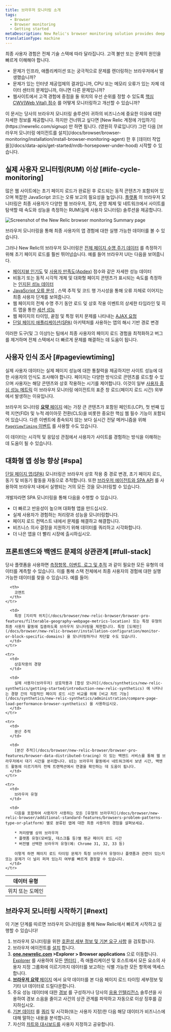 ```yaml
---
title: 브라우저 모니터링 소개
tags:
  - Browser
  - Browser monitoring
  - Getting started
metaDescription: New Relic's browser monitoring solution provides deep visibility and actionable insights into real users' experiences on your website.
translationType: machine
---
```




최종 사용자 경험은 전체 기술 스택에 따라 달라집니다. 고객 불만 또는 문제의 원인을 빠르게 이해해야 합니다.

* 문제가 인프라, 애플리케이션 또는 궁극적으로 문제를 렌더링하는 브라우저에서 발생했습니까?
* 문제가 있는 인터넷 제공업체의 결과입니까, CPU 또는 메모리 오류가 있는 자체 데이터 센터의 문제입니까, 아니면 다른 문제입니까?
* 웹사이트에서 고객 경험에 중점을 둘 위치의 우선 순위를 정할 수 있도록 [핵심 CWV(Web Vital) 점수](https://web.dev/vitals/) 를 어떻게 모니터링하고 개선할 수 있습니까?

<Callout variant="tip">
  이 문서는 당사의 브라우저 모니터링 솔루션이 귀하의 비즈니스에 중요한 이유에 대한 자세한 정보를 제공합니다. 하지만 건너뛰고 싶다면 [New Relic 계정에 가입하기](https://newrelic.com/signup) 만 하면 됩니다. (영원히 무료입니다!) 그런 다음 [브라우저 모니터링 에이전트를 설치](/docs/browser/browser-monitoring/installation/install-browser-monitoring-agent) 한 후 [데이터 작업을](/docs/data-apis/get-started/nrdb-horsepower-under-hood) 시작할 수 있습니다.
</Callout>

## 실제 사용자 모니터링(RUM) 이상 [#life-cycle-monitoring]

많은 웹 사이트에는 초기 페이지 로드가 완료된 후 로드되는 동적 콘텐츠가 포함되어 있으며 복잡한 JavaScript 코드는 오류 보고의 필요성을 높입니다. [플랫폼](/docs/new-relic-one/use-new-relic-one/get-started/introduction-new-relic-one) 의 브라우저 모니터링은 최종 사용자가 다양한 웹 브라우저, 장치, 운영 체제 및 네트워크에서 사이트를 탐색할 때 속도와 성능을 측정하는 RUM(실제 사용자 모니터링) 솔루션을 제공합니다.

<img
  title="Browser monitoring summary"
  alt="Screenshot of the New Relic browser monitoring Summary page"
  src={browserSummaryPage}
/>

<figcaption>
  브라우저 모니터링을 통해 최종 사용자의 앱 경험에 대한 실행 가능한 데이터를 볼 수 있습니다.
</figcaption>

그러나 New Relic의 브라우저 모니터링은 [전체 페이지 수명 주기 데이터](/docs/browser/new-relic-browser/page-load-timing-resources/page-load-timing-process) 를 측정하기 위해 초기 페이지 로드를 훨씬 뛰어넘습니다. 예를 들어 브라우저 UI는 다음을 보여줍니다.

* [페이지뷰 인기도](/docs/browser/new-relic-browser/additional-standard-features/page-views-insights-your-sites-popularity) 및 [사용자 만족도(Apdex)](/docs/apm/new-relic-apm/apdex/apdex-measuring-user-satisfaction) 점수와 같은 자세한 성능 데이터
* 비동기 또는 동적 시각적 개체 및 대화형 페이지 콘텐츠가 표시되는 속도를 측정하는 [인지된 성능 데이터](#pageviewtiming)
* [JavaScript 오류 분석](/docs/browser/new-relic-browser/browser-pro-features/js-errors-dashboard-examining-errors-over-time) , 스택 추적 및 코드 행 가시성을 통해 오류 자체로 이어지는 최종 사용자 단계를 보여줍니다.
* 웹 페이지의 전체 수명 주기 동안 로드 및 상호 작용 이벤트의 상세한 타임라인 및 히트 맵을 통한 [세션 성능](/docs/browser/new-relic-browser/browser-pro-features/session-traces-exploring-webpages-life-cycle)
* 웹 페이지의 타이밍, 끝점 및 특정 위치 문제를 나타내는 [AJAX 요청](/docs/browser/new-relic-browser/browser-pro-features/ajax-dashboard-identifying-time-consuming-calls)
* [단일 페이지 애플리케이션(SPA)](#spa) 아키텍처를 사용하는 앱의 해시 기반 경로 변경

이러한 도구(및 그 이상!)는 팀에서 최종 사용자의 페이지 로드 경험을 최적화하고 버그를 제거하며 전체 스택에서 더 빠르게 문제를 해결하는 데 도움이 됩니다.

## 사용자 인식 조사 [#pageviewtiming]

실제 사용자 데이터는 실제 페이지 성능에 대한 통찰력을 제공하지만 사이트 성능에 대한 사용자의 인식도 조사해야 합니다. 페이지는 다양한 방식으로 콘텐츠를 로드할 수 있으며 사용자는 해당 콘텐츠와 상호 작용하는 시기를 제어합니다. 이것이 일부 [사용자 중심 성능 메트릭](/docs/browser/new-relic-browser/page-load-timing-resources/pageviewtiming-async-or-dynamic-page-details) 이 브라우저 모니터링 에이전트의 표준 창 로드(페이지 로드 시간) 외부에서 발생하는 이유입니다.

브라우저 모니터링 [**요약** 페이지](/docs/browser/browser-monitoring/getting-started/browser-summary-page/) 에는 가장 큰 콘텐츠가 포함된 페인트(LCP), 첫 번째 입력 지연(FID) 및 누적 레이아웃 전환(CLS)을 비롯한 중요한 핵심 웹 필수 기능이 포함되어 있습니다. 다른 이벤트에 종속되지 않는 보다 실시간 전달 메커니즘을 위해 [`PageViewTiming` 이벤트](/attribute-dictionary/?event=PageViewTiming) 를 사용할 수도 있습니다.

이 데이터는 시각적 및 응답성 관점에서 사용자가 사이트를 경험하는 방식을 이해하는 데 도움이 될 수 있습니다.

## 대화형 앱 성능 향상 [#spa]

[단일 페이지 앱(SPA)](/docs/browser/single-page-app-monitoring/browser-ui/view-spa-data-new-relic-browser) 모니터링은 브라우저 상호 작용 중 경로 변경, 초기 페이지 로드, 동기 및 비동기 활동을 자동으로 추적합니다. 또한 [브라우저 에이전트와 SPA API](/docs/browser/new-relic-browser/browser-agent-spa-api) 를 사용하여 브라우저 내에서 실행되는 거의 모든 것을 모니터링할 수 있습니다.

개발자라면 SPA 모니터링을 통해 다음을 수행할 수 있습니다.

* 더 빠르고 반응성이 높으며 대화형 앱을 만드십시오.
* 실제 사용자가 경험하는 처리량과 성능을 모니터링합니다.
* 페이지 로드 컨텍스트 내에서 문제를 해결하고 해결합니다.
* 비즈니스 의사 결정을 지원하기 위해 데이터를 쿼리하고 시각화합니다.
* 더 나은 앱을 더 빨리 시장에 출시하십시오.

## 프론트엔드와 백엔드 문제의 상관관계 [#full-stack]

당사 플랫폼을 사용하면 [측정항목, 이벤트, 로그 및 추적](/docs/using-new-relic/data/understand-data/new-relic-data-types) 과 같이 필요한 모든 유형의 데이터를 계측할 수 있습니다. 이를 통해 스택 전체에서 최종 사용자의 경험에 대한 실행 가능한 데이터를 찾을 수 있습니다. 예를 들어:

<table>
  <thead>
    <tr>
      <th style={{ width: "200px" }}>
        데이터 유형
      </th>

      <th>
        코멘트
      </th>
    </tr>
  </thead>

  <tbody>
    <tr>
      <td>
        위치 또는 도메인
      </td>

      <td>
        특정 [지리적 위치](/docs/browser/new-relic-browser/browser-pro-features/filterable-geography-webpage-metrics-location) 또는 특정 유형의 최종 사용자 활동에 집중하도록 브라우저 모니터링을 제한합니다. 특정 [도메인](/docs/browser/new-relic-browser/installation-configuration/monitor-or-block-specific-domains) 을 모니터링하거나 차단할 수도 있습니다.
      </td>
    </tr>

    <tr>
      <td>
        상호작용의 경향
      </td>

      <td>
        실제 사용자(브라우저) 상호작용과 [합성 모니터](/docs/synthetics/new-relic-synthetics/getting-started/introduction-new-relic-synthetics) 에 나타나는 경향 간의 직접적인 페이지 로드 시간 비교를 위해 [비교 차트 기능](/docs/synthetics/new-relic-synthetics/administration/compare-page-load-performance-browser-synthetics) 을 사용하십시오.
      </td>
    </tr>

    <tr>
      <td>
        분산 추적
      </td>

      <td>
        [분산 추적](/docs/browser/new-relic-browser/browser-pro-features/browser-data-distributed-tracing) 이 있는 백엔드 서비스를 통해 웹 브라우저에서 대기 시간을 분리합니다. UI는 브라우저 활동에서 네트워크에서 보낸 시간, 백엔드 활동에 이르기까지 전체 트랜잭션에서 연결을 확인하는 데 도움이 됩니다.
      </td>
    </tr>

    <tr>
      <td>
        브라우저 유형
      </td>

      <td>
        다음을 포함하여 사용자가 사용하는 모든 [유형의 브라우저](/docs/browser/new-relic-browser/additional-standard-features/browsers-problem-patterns-type-or-platform) 별로 분류된 앱에 대한 최종 사용자의 경험을 살펴보세요.

        * 처리량별 상위 브라우저
        * 플랫폼 유형(모바일, 데스크톱 등)별 평균 페이지 로드 시간
        * 버전별 선택한 브라우저 유형(예: Chrome 31, 32, 33 등)

        이렇게 하면 페이지 로드 타이밍 문제가 특정 브라우저 유형이나 플랫폼과 관련이 있는지 또는 문제가 더 널리 퍼져 있는지 여부를 빠르게 결정할 수 있습니다.
      </td>
    </tr>
  </tbody>
</table>

## 브라우저 모니터링 시작하기 [#next]

이 기본 단계를 따르면 브라우저 모니터링을 통해 New Relic에서 빠르게 시작하고 실행할 수 있습니다!

1. 브라우저 모니터링을 위한 [호환성 세부 정보 및 기본 요구 사항](/docs/browser/new-relic-browser/getting-started/compatibility-requirements-new-relic-browser) 을 검토합니다.
2. 브라우저 에이전트를 [설치](/docs/browser/new-relic-browser/installation/install-new-relic-browser-agent) 합니다.
3. **[one.newrelic.com](https://one.newrelic.com) >Explorer > Browser applications** 으로 이동합니다. [Explorer](/docs/new-relic-one/use-new-relic-one/core-concepts/new-relic-explorer-view-performance-across-apps-services-hosts/) 를 사용하여 모든 [엔터티](/docs/new-relic-one/use-new-relic-one/core-concepts/what-entity-new-relic/) , 즉 애플리케이션 및 호스트에서 모든 요소의 사용자 지정 그룹화에 이르기까지 데이터를 보고하는 식별 가능한 모든 항목에 액세스합니다.
4. [**브라우저 요약** 페이지](/docs/browser/new-relic-browser/getting-started/browser-overview-website-performance-glance) 에서 요약 데이터를 본 다음 페이지 로드 타이밍 세부정보 및 기타 UI 데이터로 드릴다운합니다.
5. 주요 성능 데이터에 대한 [경보](/docs/alerts/new-relic-alerts/getting-started/new-relic-alerts-concepts-workflow) 를 구성하거나 당사의 [응용 인텔리전스](/docs/new-relic-one/use-new-relic-one/new-relic-ai/introduction-new-relic-ai) 솔루션을 사용하여 경보 소음을 줄이고 사건의 상관 관계를 파악하고 자동으로 이상 징후를 감지하십시오.
6. [기본 데이터](/docs/insights/insights-data-sources/default-attributes/browser-default-attributes-insights) 를 [쿼리](/docs/using-new-relic/data/understand-data/query-new-relic-data) 및 시각화(또는 사용자 지정)한 다음 해당 데이터가 비즈니스에 대해 말하는 내용을 분석합니다.
7. 자신의 [차트와 대시보드를](/docs/query-your-data/explore-query-data/dashboards/introduction-dashboards/) 사용자 지정하고 공유합니다.